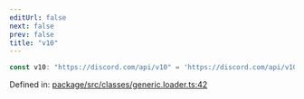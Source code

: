 ```yaml
---
editUrl: false
next: false
prev: false
title: "v10"
---
```


```ts
const v10: "https://discord.com/api/v10" = 'https://discord.com/api/v10';
```

Defined in: [package/src/classes/generic.loader.ts:42](https://github.com/KingsBeCattz/uncmd/blob/34f56ab7f4928c128676b89cb547e0ade417ea76/package/src/classes/generic.loader.ts#L42)
